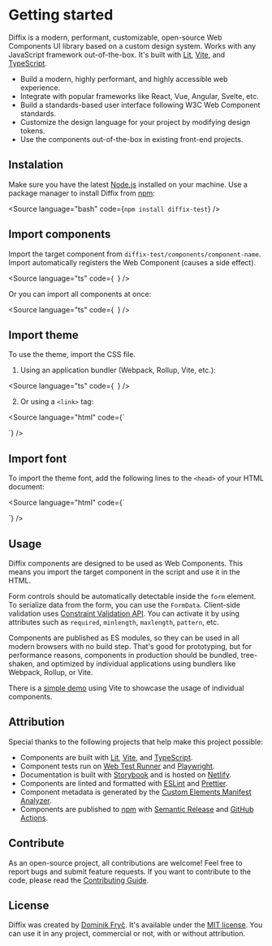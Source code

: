 
<Meta title="Getting started" />

# Getting started

Diffix is a modern, performant, customizable, open-source Web Components UI library based on a custom design system. Works with any JavaScript framework out-of-the-box. It's built with [Lit](https://lit.dev/), [Vite](https://vitejs.dev/), and [TypeScript](https://www.typescriptlang.org/).

- Build a modern, highly performant, and highly accessible web experience.
- Integrate with popular frameworks like React, Vue, Angular, Svelte, etc.
- Build a standards-based user interface following W3C Web Component standards.
- Customize the design language for your project by modifying design tokens.
- Use the components out-of-the-box in existing front-end projects.

## Instalation

Make sure you have the latest [Node.js](https://nodejs.org/) installed on your machine. Use a package manager to install Diffix from [npm](https://www.npmjs.com/package/diffix-test):

<Source
  language="bash"
  code={`
npm install diffix-test
`}
/>

## Import components

Import the target component from `diffix-test/components/component-name`. Import automatically registers the Web Component (causes a side effect).

<Source
  language="ts"
  code={`
`}
/>

Or you can import all components at once:

<Source
  language="ts"
  code={`
`}
/>

## Import theme

To use the theme, import the CSS file.

1. Using an application bundler (Webpack, Rollup, Vite, etc.):

<Source
  language="ts"
  code={`
`}
/>

2. Or using a `<link>` tag:

<Source
  language="html"
  code={`
<link href="/node_modules/diffix-test/dist/themes/default.css" rel="stylesheet" />
`}
/>

## Import font

To import the theme font, add the following lines to the `<head>` of your HTML document:

<Source
  language="html"
  code={`
<link rel="preconnect" href="https://fonts.googleapis.com" />
<link rel="preconnect" href="https://fonts.gstatic.com" crossorigin />
<link rel="stylesheet" href="https://fonts.googleapis.com/css2?family=Inter:wght@400;500;600;700&display=swap" />
`}
/>

## Usage

Diffix components are designed to be used as Web Components. This means you import the target component in the script and use it in the HTML.

<Canvas sourceState="shown" of={Stories.Usage} />

Form controls should be automatically detectable inside the `form` element. To serialize data from the form, you can use the `FormData`. Client-side validation uses [Constraint Validation API](https://developer.mozilla.org/en-US/docs/Web/API/Constraint_validation). You can activate it by using attributes such as `required`, `minlength`, `maxlength`, `pattern`, etc.

<Canvas sourceState="shown" of={Stories.Forms} />

Components are published as ES modules, so they can be used in all modern browsers with no build step. That's good for prototyping, but for performance reasons, components in production should be bundled, tree-shaken, and optimized by individual applications using bundlers like Webpack, Rollup, or Vite.

There is a [simple demo](https://github.com/dominikfryc/diffix-test/blob/next/demo/) using Vite to showcase the usage of individual components.

## Attribution

Special thanks to the following projects that help make this project possible:

- Components are built with [Lit](https://lit.dev/), [Vite](https://vitejs.dev/), and [TypeScript](https://www.typescriptlang.org/).
- Component tests run on [Web Test Runner](https://modern-web.dev/docs/test-runner/overview/) and [Playwright](https://playwright.dev/).
- Documentation is built with [Storybook](https://storybook.js.org/) and is hosted on [Netlify](https://www.netlify.com/).
- Components are linted and formatted with [ESLint](https://eslint.org/) and [Prettier](https://prettier.io/).
- Component metadata is generated by the [Custom Elements Manifest Analyzer](https://custom-elements-manifest.open-wc.org/).
- Components are published to [npm](https://www.npmjs.com/) with [Semantic Release](https://semantic-release.gitbook.io/semantic-release/) and [GitHub Actions](https://github.com/features/actions).

## Contribute

As an open-source project, all contributions are welcome! Feel free to report bugs and submit feature requests. If you want to contribute to the code, please read the [Contributing Guide](/?path=/docs/contribute--documentation).

## License

Diffix was created by [Dominik Fryč](https://github.com/dominikfryc). It's available under the [MIT license](https://github.com/dominikfryc/diffix-test/blob/next/LICENSE.md). You can use it in any project, commercial or not, with or without attribution.
